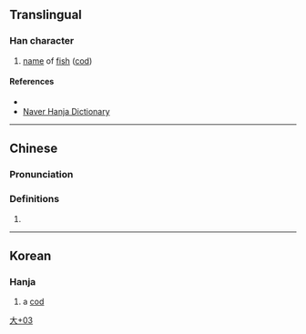 {{character info}}
==Translingual==

===Han character===
{{Han char|rn=37|rad=大|as=03|sn=6|four=|canj=KR,XKR|ids=⿱大口}}

# [[name]] of [[fish]] ([[cod]])

====References====
* {{Han ref|kx=0250.071|dj=0509.150|hdz=10528.021|uh=593B|ud=22843}}
* [http://hanja.naver.com/hanja?q=%E5%A4%BB Naver Hanja Dictionary]

----

==Chinese==
{{zh-forms}}

===Pronunciation===
{{zh-pron
|m=huà
|c=
|mn=
|ma=zh-huà.ogg
|cat=
}}

===Definitions===
{{zh-hanzi}}

# {{rfdef|zh}}

----

==Korean==

===Hanja===
{{ko-hanja|hangeul=화|rv=hwa|mr=hwa|y=hwa|eumhun=대구|ehrv=daegu|ehmr=taegu|ehy=taykwu}}

# a [[cod]]

[[Category:Korean-only CJKV Characters|大+03]]